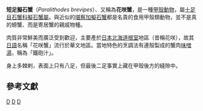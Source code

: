 {{Speciesbox 
| taxon = Paralithodes brevipes
| image = P brevipes.jpg
| authority = (H. Milne Edwards et Lucas, 1841)<ref name="">{{cite journal|journal=Jornal of Crustacean Biology
|author=Satoshi Wada, Masakazu Ashidate, Kenji Yoshino, Taku Sato and Seiji Goshima
|publisher=The Crustacean Society
|date=2000年
|issue=第20期第3組
|title=Effects of Sex Ratio on Egg Extrusion Frequency and Mating Behavior of the Spiny King Crab Paralithodes brevipes (Decapoda: Lithodidae)|url=http://www.jstor.org/pss/1549388/Paralithodes_camtschaticus.pdf
|accessdate=2010-01-06 
}}</ref>
}}
'''短足擬石蟹'''（''Paralithodes brevipes''）、又稱為'''花咲蟹'''，是一種[[甲殼動物|甲殼動物]]，屬[[十足目|十足目]][[石蟹科|石蟹科]][[擬石蟹屬|擬石蟹屬]]。與近似的[[堪察加擬石蟹|堪察加擬石蟹]]都是名貴的食用甲殼類動物，並不是真的螃蟹、而是寄居蟹的親戚物種。

肉質非常鮮美而廣泛受到歡迎，主要產於[[日本|日本]][[北海道|北海道]][[根室|根室]]地區（昔稱花咲），故其[[日語|日語]]名稱「花咲蟹」流行於華文地區。當地特色的烹調法有連殼製成的蟹肉[[味噌湯|味噌湯]]，稱為「鐵砲汁」。

身上多棘剌，表面上只有八足，但最後二足事實上藏在甲殼後方的縫隙中。

==參考文獻==
{{reflist}}
{{Taxonbar}}

{{Edible crustaceans}}

[[Category:食用甲殼類|D]]
[[Category:擬石蟹屬|D]]
[[Category:1841年描述的动物|D]]